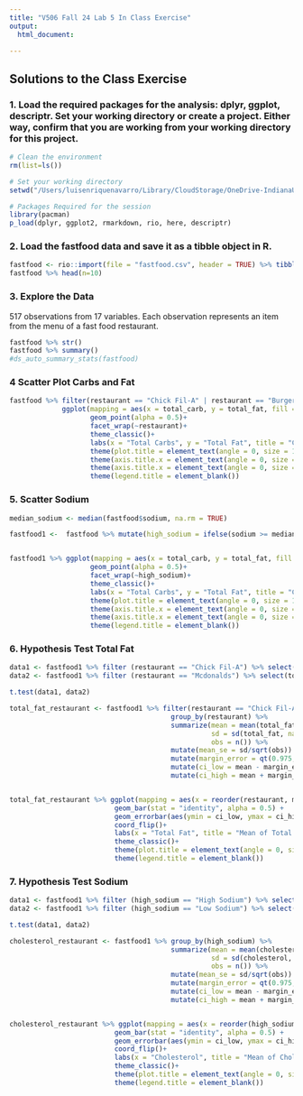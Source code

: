 ```yaml
---
title: "V506 Fall 24 Lab 5 In Class Exercise"
output:
  html_document:

---
```


## Solutions to the Class Exercise 

### 1. Load the required packages for the analysis: dplyr, ggplot, descriptr. Set your working directory or create a project. Either way, confirm that you are working from your working directory for this project. 


```r
# Clean the environment 
rm(list=ls())

# Set your working directory
setwd("/Users/luisenriquenavarro/Library/CloudStorage/OneDrive-IndianaUniversity/V506/Fall24/Lab5")

# Packages Required for the session 
library(pacman)
p_load(dplyr, ggplot2, rmarkdown, rio, here, descriptr)
```


### 2. Load the fastfood data and save it as a tibble object in R. 

```r
fastfood <- rio::import(file = "fastfood.csv", header = TRUE) %>% tibble()
fastfood %>% head(n=10) 
```


### 3. Explore the Data 

517 observations from 17 variables. Each observation represents an item from the menu of a fast food restaurant. 

```r
fastfood %>% str()
fastfood %>% summary()
#ds_auto_summary_stats(fastfood)
```
### 4 Scatter Plot Carbs and Fat

```r
fastfood %>% filter(restaurant == "Chick Fil-A" | restaurant == "Burger King" | restaurant == "Subway" | restaurant == "Dairy Queen") %>% 
             ggplot(mapping = aes(x = total_carb, y = total_fat, fill = restaurant, color = restaurant)) + 
                    geom_point(alpha = 0.5)+
                    facet_wrap(~restaurant)+
                    theme_classic()+
                    labs(x = "Total Carbs", y = "Total Fat", title = "Correlation of Carbs and Fat in the Menu") + 
                    theme(plot.title = element_text(angle = 0, size = 12, face = "bold"))+
                    theme(axis.title.x = element_text(angle = 0, size = 10))+
                    theme(axis.title.x = element_text(angle = 0, size = 10))+
                    theme(legend.title = element_blank())
```

### 5. Scatter Sodium

```r
median_sodium <- median(fastfood$sodium, na.rm = TRUE)

fastfood1 <-  fastfood %>% mutate(high_sodium = ifelse(sodium >= median_sodium, "High Sodium", "Low Sodium"))


fastfood1 %>% ggplot(mapping = aes(x = total_carb, y = total_fat, fill = restaurant, color = restaurant)) + 
                    geom_point(alpha = 0.5)+
                    facet_wrap(~high_sodium)+
                    theme_classic()+
                    labs(x = "Total Carbs", y = "Total Fat", title = "Correlation of Carbs and Fat in the Menu") + 
                    theme(plot.title = element_text(angle = 0, size = 12, face = "bold"))+
                    theme(axis.title.x = element_text(angle = 0, size = 10))+
                    theme(axis.title.x = element_text(angle = 0, size = 10))+
                    theme(legend.title = element_blank())

```

### 6. Hypothesis Test Total Fat

```r
data1 <- fastfood1 %>% filter (restaurant == "Chick Fil-A") %>% select(total_fat)
data2 <- fastfood1 %>% filter (restaurant == "Mcdonalds") %>% select(total_fat)

t.test(data1, data2)
```


```r
total_fat_restaurant <- fastfood1 %>% filter(restaurant == "Chick Fil-A" | restaurant == "Mcdonalds") %>% 
                                        group_by(restaurant) %>% 
                                        summarize(mean = mean(total_fat, na.rm = TRUE), 
                                                  sd = sd(total_fat, na.rm = TRUE), 
                                                  obs = n()) %>% 
                                        mutate(mean_se = sd/sqrt(obs)) %>% 
                                        mutate(margin_error = qt(0.975,df=obs)*mean_se) %>% 
                                        mutate(ci_low = mean - margin_error) %>% 
                                        mutate(ci_high = mean + margin_error)


total_fat_restaurant %>% ggplot(mapping = aes(x = reorder(restaurant, mean), y = mean, fill = restaurant, color = restaurant)) +
                          geom_bar(stat = "identity", alpha = 0.5) + 
                          geom_errorbar(aes(ymin = ci_low, ymax = ci_high), width=1)+
                          coord_flip()+
                          labs(x = "Total Fat", title = "Mean of Total Fat in the Menu") + 
                          theme_classic()+
                          theme(plot.title = element_text(angle = 0, size = 12, face = "bold"))+
                          theme(legend.title = element_blank())
```   


### 7. Hypothesis Test Sodium

```r
data1 <- fastfood1 %>% filter (high_sodium == "High Sodium") %>% select(cholesterol)
data2 <- fastfood1 %>% filter (high_sodium == "Low Sodium") %>% select(cholesterol)

t.test(data1, data2)
```


```r
cholesterol_restaurant <- fastfood1 %>% group_by(high_sodium) %>% 
                                        summarize(mean = mean(cholesterol, na.rm = TRUE), 
                                                  sd = sd(cholesterol, na.rm = TRUE), 
                                                  obs = n()) %>% 
                                        mutate(mean_se = sd/sqrt(obs)) %>% 
                                        mutate(margin_error = qt(0.975,df=obs)*mean_se) %>% 
                                        mutate(ci_low = mean - margin_error) %>% 
                                        mutate(ci_high = mean + margin_error)


cholesterol_restaurant %>% ggplot(mapping = aes(x = reorder(high_sodium, mean), y = mean, fill = high_sodium, color = high_sodium)) +
                          geom_bar(stat = "identity", alpha = 0.5) + 
                          geom_errorbar(aes(ymin = ci_low, ymax = ci_high), width=1)+
                          coord_flip()+
                          labs(x = "Cholesterol", title = "Mean of Cholesterol in the Menu") + 
                          theme_classic()+
                          theme(plot.title = element_text(angle = 0, size = 12, face = "bold"))+
                          theme(legend.title = element_blank())
```

